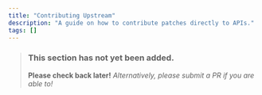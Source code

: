 ```yaml
---
title: "Contributing Upstream"
description: "A guide on how to contribute patches directly to APIs."
tags: []
---
```


> ### This section has not yet been added.
> **Please check back later!** *Alternatively, please submit a PR if you are able to!*

<v comment="Basically explain how the paper patch process." />